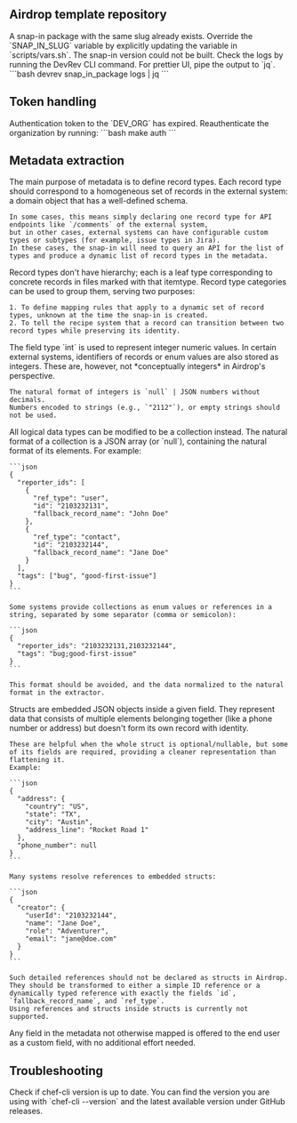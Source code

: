 ## Airdrop template repository
<AccordionGroup>
  <Accordion title="Getting a *Conflict* error when running `make deploy`">
    A snap-in package with the same slug already exists.
    Override the `SNAP_IN_SLUG` variable by explicitly updating the variable in `scripts/vars.sh`.
  </Accordion>
  <Accordion title="Deployment of snap-in failed after *Waiting for snap-in version to be ready* message">
    The snap-in version could not be built.
    Check the logs by running the DevRev CLI command. For prettier UI, pipe the output to `jq`.
    ```bash
    devrev snap_in_package logs | jq
    ```
  </Accordion>
</AccordionGroup>

## Token handling
<AccordionGroup>
  <Accordion title="*Token is expired* when deploying or cleaning up">
    Authentication token to the `DEV_ORG` has expired. Reauthenticate the organization by running:
    ```bash
    make auth
    ```
  </Accordion>
</AccordionGroup>

## Metadata extraction
<AccordionGroup>
  <Accordion title="Tips for defining record types">
    The main purpose of metadata is to define record types. 
    Each record type should correspond to a homogeneous set of records in the external system: a domain object that has a well-defined schema.

    In some cases, this means simply declaring one record type for API endpoints like `/comments` of the external system,
    but in other cases, external systems can have configurable custom types or subtypes (for example, issue types in Jira).
    In these cases, the snap-in will need to query an API for the list of types and produce a dynamic list of record types in the metadata.
  </Accordion>
  
  <Accordion title="Understanding record type categories">
    Record types don't have hierarchy; each is a leaf type corresponding to concrete records in files marked with that itemtype. 
    Record type categories can be used to group them, serving two purposes:

    1. To define mapping rules that apply to a dynamic set of record types, unknown at the time the snap-in is created.
    2. To tell the recipe system that a record can transition between two record types while preserving its identity.
  </Accordion>
  
  <Accordion title="Working with integer fields">
    The field type `int` is used to represent integer numeric values. 
    In certain external systems, identifiers of records or enum values are also stored as integers. 
    These are, however, not *conceptually integers* in Airdrop's perspective.
    
    The natural format of integers is `null` | JSON numbers without decimals.
    Numbers encoded to strings (e.g., `"2112"`), or empty strings should not be used.
  </Accordion>
    
  <Accordion title="Working with collections">
    All logical data types can be modified to be a collection instead.
    The natural format of a collection is a JSON array (or `null`), containing the natural format of its elements. 
    For example:

    ```json
    {
      "reporter_ids": [
        {
          "ref_type": "user",
          "id": "2103232131",
          "fallback_record_name": "John Doe"
        },
        {
          "ref_type": "contact",
          "id": "2103232144",
          "fallback_record_name": "Jane Doe"
        }
      ],
      "tags": ["bug", "good-first-issue"]
    }
    ```

    Some systems provide collections as enum values or references in a string, separated by some separator (comma or semicolon):

    ```json
    {
      "reporter_ids": "2103232131,2103232144",
      "tags": "bug;good-first-issue"
    }
    ```

    This format should be avoided, and the data normalized to the natural format in the extractor.
  </Accordion>
  
  <Accordion title="Using struct fields">
    Structs are embedded JSON objects inside a given field. 
    They represent data that consists of multiple elements belonging together (like a phone number or address) but doesn't form its own record with identity.
    
    These are helpful when the whole struct is optional/nullable, but some of its fields are required, providing a cleaner representation than flattening it. 
    Example:

    ```json
    {
      "address": {
        "country": "US",
        "state": "TX",
        "city": "Austin",
        "address_line": "Rocket Road 1"
      },
      "phone_number": null
    }
    ```

    Many systems resolve references to embedded structs:

    ```json
    {
      "creator": {
        "userId": "2103232144",
        "name": "Jane Doe",
        "role": "Adventurer",
        "email": "jane@doe.com"
      }
    }
    ```

    Such detailed references should not be declared as structs in Airdrop. 
    They should be transformed to either a simple ID reference or a dynamically typed reference with exactly the fields `id`, `fallback_record_name`, and `ref_type`. 
    Using references and structs inside structs is currently not supported.
  </Accordion>
  
  <Accordion title="Custom fields">
    Any field in the metadata not otherwise mapped is offered to the end user as a custom field, with no additional effort needed.
  </Accordion>
</AccordionGroup>

## Troubleshooting
<AccordionGroup>
  <Accordion title="Chef-cli version">
    Check if chef-cli version is up to date. 
    You can find the version you are using with `chef-cli --version` and the latest available version under GitHub releases.
  </Accordion>
</AccordionGroup>

